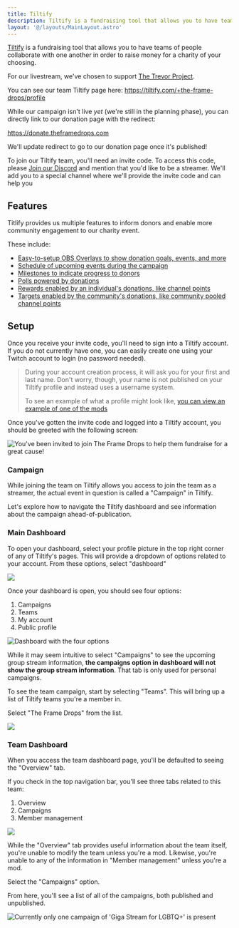 ```yaml
---
title: Tiltify
description: Tiltify is a fundraising tool that allows you to have teams of people collaborate with one another in order to raise money for a charity of your choosing.
layout: '@/layouts/MainLayout.astro'
---
```



[Tiltify](https://tiltify.com/) is a fundraising tool that allows you to have teams of people
collaborate with one another in order to raise money for a charity of your choosing.

For our livestream, we've chosen to support [The Trevor Project](https://www.thetrevorproject.org/).

You can see our team Tiltify page here: https://tiltify.com/+the-frame-drops/profile

While our campaign isn't live _yet_ (we're still in the planning phase), you can directly link to our donation
page with the redirect:

https://donate.theframedrops.com

We'll update redirect to go to our donation page once it's published!

To join our Tiltify team, you'll need an invite code. To access this code, please [Join our Discord](https://discord.theframedrops.com)
and mention that you'd like to be a streamer. We'll add you to a special channel where we'll provide the invite code and can help you

## Features

Titlify provides us multiple features to inform donors and enable more community engagement to our charity event.

These include:

- [Easy-to-setup OBS Overlays to show donation goals, events, and more](/en/streamer-setup/overlays/)
- [Schedule of upcoming events during the campaign](/en/streamer-setup/tiltify/schedule/)
- [Milestones to indicate progress to donors](/en/streamer-setup/tiltify/milestones/)
- [Polls powered by donations](/en/streamer-setup/tiltify/polls/)
- [Rewards enabled by an individual's donations, like channel points](/en/streamer-setup/tiltify/rewards/)
- [Targets enabled by the community's donations, like community pooled channel points](/en/streamer-setup/tiltify/rewards/)

## Setup

Once you receive your invite code, you'll need to sign into a Tiltify account. If you do not currently have one, you can
easily create one using your Twitch account to login (no password needed).

> During your account creation process, it will ask you for your first and last name. Don't worry, though, your name is not published
on your Tiltify profile and instead uses a username system.
>
> To see an example of what a profile might look like, [you can view an example of one of the mods](https://tiltify.com/@crutchcorn/profile)

Once you've gotten the invite code and logged into a Tiltify account, you should be greeted with the following screen:

<img src={frame_drops_invite} alt="You've been invited to join The Frame Drops to help them fundraise for a great cause!" />

### Campaign

While joining the team on Tiltify allows you access to join the team as a streamer, the actual event in question is
called a "Campaign" in Tiltify.

Let's explore how to navigate the Tiltify dashboard and see information about the campaign ahead-of-publication.

### Main Dashboard

To open your dashboard, select your profile picture in the top right corner of any of Tiltify's pages. This will provide a dropdown of
options related to your account. From these options, select "dashboard"

<img src={tiltify_homepage}/>

Once your dashboard is open, you should see four options:

1) Campaigns
2) Teams
3) My account
4) Public profile

<img src={tiltify_dashboard} alt="Dashboard with the four options"/>

While it may seem intuitive to select "Campaigns" to see the upcoming group stream information,
**the campaigns option in dashboard will not show the group stream information**. That tab is only used for
personal campaigns.

To see the team campaign, start by selecting "Teams". This will bring up a list of Tiltify teams you're a member in.

Select "The Frame Drops" from the list.

<img src={tiltify_team_list}/>

### Team Dashboard

When you access the team dashboard page, you'll be defaulted to seeing the "Overview" tab.

If you check in the top navigation bar, you'll see three tabs related to this team:

1) Overview
2) Campaigns
3) Member management

<img src={tiltify_team_header}/>

While the "Overview" tab provides useful information about the team itself, you're unable to modify the team unless you're a mod.
Likewise, you're unable to any of the information in "Member management" unless you're a mod.

Select the "Campaigns" option.

From here, you'll see a list of all of the campaigns, both published and unpublished.

<img src={tiltify_campaigns} alt="Currently only one campaign of 'Giga Stream for LGBTQ+' is present" />
